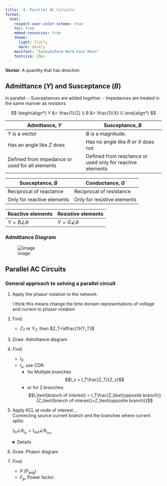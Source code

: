 ---
title: '4. Parallel AC Circuits'
format:
  html:
    respect-user-color-scheme: true
    toc: true
    embed-resources: true
    theme:
      light: flatly
      dark: darkly
    mainfont: "IosevkaTerm Nerd Font Mono"
    fontsize: 20px
---

**Vector**: A quantity that has direction

## Admittance ($Y$) and Susceptance ($B$)

In parallel:
- Susceptances are added together.
- Impedances are treated in the same manner as resistors

$$
\begin{align*}
    Y &= \frac{1}{Z} \\
    B &= \frac{1}{X} \\
\end{align*}
$$

| Admittance, $Y$ | Susceptance, $B$ |
|---|---|
|$Y$ is a vector | $B$ is a magnitude.|
| Has an angle like $Z$ does | Has no angle like $R$ or $X$ does not |
| Defined from impedance or used for all elements | Defined from reactance or used only for reactive elements |

| Susceptance, $B$ | Conductance, $G$ |
|---|---|
| Reciprocal of reactance | Reciprocal of resistance |
| Only for reactive elements | Only for resistive elements |

| Reactive elements | Resistive elements |
|---|---|
| $Y= B \angle\theta$ | $Y=G\angle\theta$

### Admittance Diagram

![image](images/image-3.png)

## Parallel AC Circuits

### General approach to solving a parallel circuit

1. Apply the phasor notation to the network.

    I think this means change the time domain representations of voltage and current to phasor notation
2. Find:
    - $Z_T$ or $Y_T$, then $Z_T=\dfrac{1}{Y_T}$
3. Draw: Admittance diagram
4. Find:
    - $I_S$
    - $I_x$, use CDR:
        - for Multiple branches
            $$I_x = I_T\frac{Z_T}{Z_x}$$
        - or for 2 branches:
        $$I_\text{branch of interest} = I_T\frac{Z_\text{opposite branch}}{Z_\text{branch of interest}+Z_\text{opposite branch}}$$
5. Apply KCL at node of interest:
,.   
    Connecting source current branch and the branches where current splits
    
    $I_{\text{in}}\angle\theta_{I_{\text{in}}}=I_{\text{out}}\angle\theta_{I_{\text{out}}}$
    
    <details>
        Remember: this is in the same way as in DC circuits except the only difference is that current in AC is a vector.
    </details>
6. Draw: Phasor diagram
7. Find:
    - $P~(P_\text{avg})$
    - $F_p$, Power factor. 
